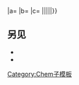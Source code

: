 <includeonly>{{chem/disp{{{a}}}{{{b}}}{{{c}}}|{{{1}}}|{{{2}}}}}{{chem/{{#if:{{{4|}}}{{{5|}}}|<!-- next one down -->5
|2}}
|a={{{b}}}
|b={{{c}}}
|c={{chem/type|{{{3}}}}}
|{{{2}}}|{{{3}}}|{{{4|}}}|{{{5|}}}|{{{6|}}}}}</includeonly><noinclude>

==另见==
*{{lt|chem/7}}
*{{lt|chem/5}}

[[Category:Chem子模板]]
</noinclude>